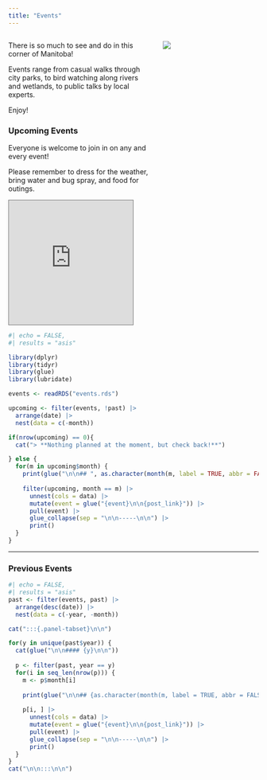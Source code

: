 ```yaml
---
title: "Events"
---
```


::::{.columns}
:::{.column width=60%}

There is so much to see and do in this corner of Manitoba!

Events range from casual walks through city parks, to bird watching along rivers and wetlands, to public talks by local experts.

Enjoy!

### Upcoming Events

Everyone is welcome to join in on any and every event!

Please remember to dress for the weather, bring water and bug spray, and food for outings.

:::

:::{.column width=40%}
![](images/DSC_5760 (2).JPG){fig-alt="Pink cactus blooming"}
:::
::::


::: {.column-margin}
<div style="float: center; clear: right">
<iframe src="https://calendar.google.com/calendar/embed?height=600&wkst=1&ctz=America%2FWinnipeg&bgcolor=%23ffffff&showTitle=0&showDate=0&showPrint=0&showTabs=0&showCalendars=0&src=d2VzdG1hbi5uYXR1cmFsaXN0c0BnbWFpbC5jb20&color=%230B8043" style="border:solid 1px #777" width="250" height="250" frameborder="0" scrolling="no"></iframe></div>
:::

<!-- ### Spring 2024 Update {.notice} -->
<!-- Talks are on hold for the summer and we're resuming outings! -->


<!-- 
**Westman Naturalists are venturing outside!**

We will follow current public health guidelines for all our outings, please assess the risks based on your own situation. For more details please see [our protocols](resources.html). We are limiting groups to a maximum of 15, so sign-up is required for each outing.  We have listed a few outings below, and will add more. We are also looking into additional webinar presentations. -->

```r
#| echo = FALSE,
#| results = "asis"

library(dplyr)
library(tidyr)
library(glue)
library(lubridate)

events <- readRDS("events.rds")

upcoming <- filter(events, !past) |>
  arrange(date) |>
  nest(data = c(-month))

if(nrow(upcoming) == 0){
  cat("> **Nothing planned at the moment, but check back!**")

} else {
  for(m in upcoming$month) {
    print(glue("\n\n## ", as.character(month(m, label = TRUE, abbr = FALSE)), "\n\n"))
    
    filter(upcoming, month == m) |>
      unnest(cols = data) |>
      mutate(event = glue("{event}\n\n{post_link}")) |>
      pull(event) |>
      glue_collapse(sep = "\n\n-----\n\n") |>
      print()
  }
}
```


--------

### Previous Events
```r
#| echo = FALSE,
#| results = "asis"
past <- filter(events, past) |>
  arrange(desc(date)) |>
  nest(data = c(-year, -month))

cat(":::{.panel-tabset}\n\n")

for(y in unique(past$year)) {
  cat(glue("\n\n#### {y}\n\n"))
  
  p <- filter(past, year == y)
  for(i in seq_len(nrow(p))) {
    m <- p$month[i]
    
    print(glue("\n\n## {as.character(month(m, label = TRUE, abbr = FALSE))} {y}\n\n"))
    
    p[i, ] |>
      unnest(cols = data) |>
      mutate(event = glue("{event}\n\n{post_link}")) |>
      pull(event) |>
      glue_collapse(sep = "\n\n-----\n\n") |>
      print()
  }
}
cat("\n\n:::\n\n")
```

